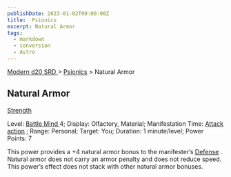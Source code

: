 ```yaml
---
publishDate: 2023-01-02T00:00:00Z
title:  Psionics
excerpt: Natural Armor
tags:
  - markdown
  - conversion
  - Astro
---
```


[ Modern d20 SRD ](/#modernD20) > [ Psionics](modern-d20-srd-psionics-index) > Natural Armor

##  Natural Armor

[ Strength ](modern-d20-srd-basics-ability-scores)

Level: [ Battle Mind ](modern-d20-srd-classes-advanced-battle-mind) 4;
Display: Olfactory, Material; Manifestation Time: [ Attack action](modern-d20-srd-combat-attack-actions) ; Range: Personal; Target: You;
Duration: 1 minute/level; Power Points: 7

This power provides a +4 natural armor bonus to the manifester’s [ Defense](modern-d20-srd-combat-defense) . Natural armor does not carry an armor
penalty and does not reduce speed. This power’s effect does not stack with
other natural armor bonuses.

